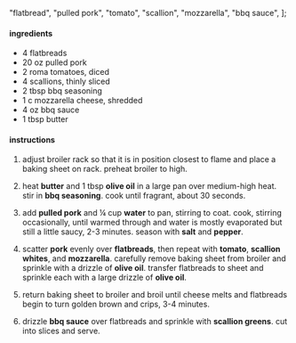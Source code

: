   "flatbread",
  "pulled pork",
  "tomato",
  "scallion",
  "mozzarella",
  "bbq sauce",
];

#### ingredients

- 4 flatbreads
- 20 oz pulled pork
- 2 roma tomatoes, diced
- 4 scallions, thinly sliced
- 2 tbsp bbq seasoning
- 1 c mozzarella cheese, shredded
- 4 oz bbq sauce
- 1 tbsp butter

#### instructions

1. adjust broiler rack so that it is in position closest to flame and place a baking sheet on rack. preheat broiler to high.

2. heat **butter** and 1 tbsp **olive oil** in a large pan over medium-high heat. stir in **bbq seasoning**. cook until fragrant, about 30 seconds.

3. add **pulled pork** and ¼ cup **water** to pan, stirring to coat. cook, stirring occasionally, until warmed through and water is mostly evaporated but still a little saucy, 2-3 minutes. season with **salt** and **pepper**.

4. scatter **pork** evenly over **flatbreads**, then repeat with **tomato**, **scallion whites**, and **mozzarella**. carefully remove baking sheet from broiler and sprinkle with a drizzle of **olive oil**. transfer flatbreads to sheet and sprinkle each with a large drizzle of **olive oil**.

5. return baking sheet to broiler and broil until cheese melts and flatbreads begin to turn golden brown and crips, 3-4 minutes.

6. drizzle **bbq sauce** over flatbreads and sprinkle with **scallion greens**. cut into slices and serve.
